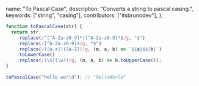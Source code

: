   name: "To Pascal Case",
  description: "Converts a string to pascal casing.",
  keywords: ["string", "casing"],
  contributors: ["itsbrunodev"],
};

```js
function toPascalCase(str) {
  return str
    .replace(/^[^A-Za-z0-9]*|[^A-Za-z0-9]*$/g, "$")
    .replace(/[^A-Za-z0-9]+/g, "$")
    .replace(/([a-z])([A-Z])/g, (m, a, b) => `${a}$${b}`)
    .toLowerCase()
    .replace(/(\$)(\w?)/g, (m, a, b) => b.toUpperCase());
}
```

```js
toPascalCase("hello world"); // "HelloWorld"
```
